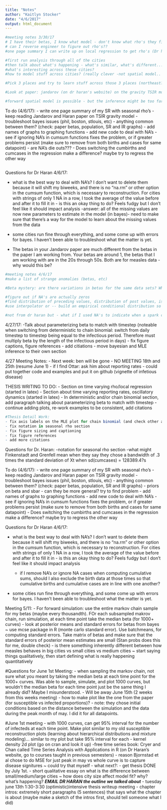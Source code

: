 ```yaml
---
title: "Notes"
author: "Kaitlyn Stocker"
date: "4/6/2017"
output: html_document
---
```


```r
#meeting notes 3/30/17
# I have their betas, I know what model - don't know what rho's they fit 
# can I reverse engineer to figure out rho's?? 
#one page summary I can write up on local regression to get rho's (Dr haran can ask Matt Ferrari) -- in particular, roughly speaking 1 pg, methodology used in order to get the rho's I get. Add some lil graphs. SEND WITHIN A WEEK 

#first run analysis through all of the cities
#then talk about what's happening - what's similar, what's different... 
#what's interesting across these cities? 
#how to model stuff across cities? (really clever -not spatial model.. things that might be happening synchronicely or a-synchronicely)

#Pick 3 places and try to learn stuff across those 3 places (northeast?) - what have they written about these places - also look at places that are smaller than the big guys (at least 2 of the smaller guys). Compare across... how well things fit for the certain city... ?Proportion of 0 inferred infecteds?...are there die-outs? 

#Look at paper: jandarov (on dr haran's website) on the gravity TSIR model. Get a taste of spatial version. Cool thing: 4 signitures (signiture=characteristic of how an infectious disease plays otu) - one is the propensity to get snuffed out. THey wrote a model that reproduced those characteristics well. *does my fitted model have the same signitures as the model itself 

#forward spatial model is possible - but the inference might be too far. May even be able to do the gravity model 
```

To do (4/6/17):
- write one page summary of my SR with seasonal rho's 
- keep reading Jandarov and Haran paper on TSIR gravity model 
- troubleshoot bayes issues (phil, boston, stlouis, etc)
  - anything common between them? (check: paper betas, population, SR and IR graphs)
- add names of graphs to graphing functions 
- add new code to deal with NA's 
  - see if ignoring NA's in cumsum functions fixes the problem, or if greater problems persist     (make sure to remove from both births and cases for same datapoint)
  - are NA's die outs???
- Does switching the cumbirths and cumcases in the regression make a difference? maybe try to regress the other way 


```r

```

Questions for Dr Haran 4/6/17:

- what is the best way to deal with NA's? I don't want to delete them because it will shift my biweeks, and there is no "na.rm" or other option in the cumsum function, which is necessary to reconstruction. For cities with strings of only 1 NA in a row, I took the average of the value before and after it to fill it in - is this an okay thing to do? Feels fudgy but I don't feel like it should impact analysis 
  -answer: all of the missing values are now new parameters to estimate in the model (in bayes)- need to make sure that there's a way for the model to learn about the missing values from the data
  
  
- some cities run fine through everything, and some come up with errors for bayes. I haven't been able to troubleshoot what the matter is yet. 

- The betas in your Jandarov paper are much different from the betas in the paper I am working from. Your betas are around 1, the betas that I am working with are in the 20s through 50s. Both are for measles data - why would this be? 

```r
#meeting notes 4/6/17
#make a list of strange anomalies (betas, etc)

#Beta mystery: are there variations in betas for the same data sets? What is my Rnot? 

#figure out if NA's are actually zeros
#find distribution of preceding values, distribution of post values, is it decreasing and then increasing? etc. If they are zeros, input 0.5 or 1 or something similar to start 
#use interpolator or -- build an empirical conditional distribution so look at what's happening around an NA, find places in data where things look similar but withouth NA's and assume that the same thing would be about the same 

#not from dr haran but - what if I used NA's to indicate when a spark comes to re-ignite the infection? could maybe use that to find some kind of baby spatial stuff 
```


4/27/17:
-Talk about parameterizing beta to match with timestep (noteable when switching from deterministic to chain binomial: switch from daily timestep to timestep being equal to the infectious period. Therefore must multiply beta by the length of the infectious period in days)
- fix figure captions, figure references
- add citiations
- move bayesian and MLE inference to their own section


4/27 Meeting Notes:
- Next week: ben will be gone 
- NO MEETING 18th and 25th (resume June 1)
- if I find Ottar: ask him about reporting rates
- could put together code and examples and put it on github (vignette of infetious disease)


THESIS WRITING TO DO:
- Section on time varying rho/local regression (started in latex)
- Section about time varying reporting rates, oscillatory dynamics (started in latex)
- In deterministic and/or chain binomial section, add paragraph talking about parameterizing beta to match with timestep 
- continue adding plots, re-work examples to be consistent, add citations 

```r
#Thesis Detail Work:
- fix axis labels on the MLE plot for chain binomial (and check other axis labels)
- fix notation in seasonal rho section 
- fix figure sizing and captioning 
- fix figure references
- add more citations 
```

Questions for Dr. Haran:
-notation for seasonal rho section
-what might Finkenstadt and Grenfell mean when they say they chose a bandwidth of .3 times the standard deviation of Xt when sd(cumcases) = 128389.4?s


To do (4/6/17):
- write one page summary of my SR with seasonal rho's 
- keep reading Jandarov and Haran paper on TSIR gravity model 
- troubleshoot bayes issues (phil, boston, stlouis, etc)
  - anything common between them? (check: paper betas, population, SR and IR graphs)
  - priors on beta and sbar - can they be more general? try to find problem 
- add names of graphs to graphing functions 
- add new code to deal with NA's 
  - see if ignoring NA's in cumsum functions fixes the problem, or if greater problems persist     (make sure to remove from both births and cases for same datapoint)
- Does switching the cumbirths and cumcases in the regression make a difference? maybe try to regress the other way 





Questions for Dr Haran 4/6/17:

- what is the best way to deal with NA's? I don't want to delete them because it will shift my biweeks, and there is no "na.rm" or other option in the cumsum function, which is necessary to reconstruction. For cities with strings of only 1 NA in a row, I took the average of the value before and after it to fill it in - is this an okay thing to do? Feels fudgy but I don't feel like it should impact analysis 

  - if I remove NA's or ignore NA cases when computing cumulative sums, should I also exclude the birth data at those times so that cumulative births and cumulative cases are in line with one another? 
  
- some cities run fine through everything, and some come up with errors for bayes. I haven't been able to troubleshoot what the matter is yet. 




Meeting 5/11:
- For forward simulation: use the entire markov chain sample for my betas (maybe every thousandth). FOr each subsampled makrov chain, run simulation, at each time point take the median beta (for 1000+ curves)
- look at posterior means and standard errors for betas from bayes ~ use mcse package in R (monte carlo standard error). Use batchmeans, for computing standard errors. Take matrix of betas and make sure that the standard errors of posterior mean estimates are small (Stan probs does this for me, double check)
- is there something inherently different between how measles behaves in big cities vs small cities vs medium cities ~ start saying things qualitatively, then start defining what is really happening quantitatively 

#Questions for June 1st Meeting:
- when sampling the markov chain, not sure what you meant by taking the median beta at each time point for the 1000+ curves. Was able to sample, simulate, and plot 1000 curves, but wouldn't the median beta for each time point just be the same thing I already did? Maybe I misunderstood.
- Will be away June 15th (2 weeks from this weeks meeting)
- how to make plot like the one from the paper (for susceptible vs infected proportions)?
  - note: they chose initial conditions based on the distance between the simulation and the data during the peak month of may. I did it for all datapoints. 


#June 1st meeting
- with 1000 curves, can get 95% interval for the number of infecteds at each time point. Make plot similar to my old susceptible reconstruction plots (learning about hierarchical distributions and mixture modeling)... similar to my plot but take 95% interval for each 
- kernel density 2d plot (go on cran and look it up)
-free time series book: Cryer and Chan called Time Series Analysis with Applications in R (on Dr Haran's website, go to courses taught in previous semesters)
- reason Bjornstad et al chose to do MSE for just peak in may vs whole curve is to capture disease signitures ~ could try that myself 
- what next?: 
  - get thesis DONE by July 1st. 
  - short qualitative essay on what is the difference between small/medium/large cities ~ how does city size affect model fit? why? what's happening? 
  ***EMAIL DR HARAN the outline we talked about***
  - tuesday june 13th 1:30-3:30 (optimistic)intensive thesis writeup meeting
  - chapter intros: extremely short paragraphs (5 sentences) that says what the chapter is about (maybe make a sketch of the intros first, should tell someone what I did)